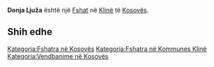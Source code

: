 {{Fshat në Kosovës
 | Emri                = Donja Ljuža
| srp_N_name = Donja Ljuža
| srp_N_FULL_NAME_RO = Donja Ljuža
| srp_N_FULL_NAME_ND_RO = Donja Ljuza
| srp_N_SORT_NAME_RG = DONJALJUZA
| srp_N_FULL_NAME_RG = Donja Ljuža
| srp_N_FULL_NAME_ND_RG = Donja Ljuza

 | Emri (Rasa dhanore) = 
 | Figura              = 
 | Shteti              = Kosovo
 | Komuna              = Klinë
 | Kodi postar         = 
 | Sipërfaqja          = 

 | Popullsia           = 

 | Regj. i popullsisë  = 
 | Dend. e popullsisë  = 
 | Faqja zyrtare       = 
 <!--- Koordinatat ----> 
 | Gjerësia            = 42.315278
 | Gjatësia            = 21.258056
 | Lartësia            = 
}}
'''Donja Ljuža''' është një [[Fshat]] në [[Klinë]] të [[Kosovës]].

<!-- == Gjeografia == -->
<!-- == Historia == -->
<!-- == Demografia == -->
== Shih edhe ==
{{Komuna Klinë}}
{{Kosovo-Administrata-Cung}}

[[Kategoria:Fshatra në Kosovës]]
[[Kategoria:Fshatra në Kommunes Klinë]]
[[Kategoria:Vendbanime në Kosovës]]